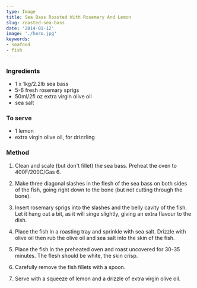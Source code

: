 ```yaml
---
type: Image
title: Sea Bass Roasted With Rosemary And Lemon
slug: roasted-sea-bass
date: '2014-01-12'
image: './hero.jpg'
keywords:
- seafood
- fish
---
```

### Ingredients

* 1 x 1kg/2.2lb sea bass
* 5-6 fresh rosemary sprigs
* 50ml/2fl oz extra virgin olive oil
* sea salt

### To serve

* 1 lemon
* extra virgin olive oil, for drizzling

### Method

1. Clean and scale (but don't fillet) the sea bass. Preheat the oven to 400F/200C/Gas 6.

2. Make three diagonal slashes in the flesh of the sea bass on both sides of the fish, 
going right down to the bone (but not cutting through the bone).

3. Insert rosemary sprigs into the slashes and the belly cavity of the fish. 
Let it hang out a bit, as it will singe slightly, giving an extra flavour to the dish.

4. Place the fish in a roasting tray and sprinkle with sea salt. 
Drizzle with olive oil then rub the olive oil and sea salt into the skin of the fish.

5. Place the fish in the preheated oven and roast uncovered for 30-35 minutes. 
The flesh should be white, the skin crisp.

6. Carefully remove the fish fillets with a spoon.

7. Serve with a squeeze of lemon and a drizzle of extra virgin olive oil.
